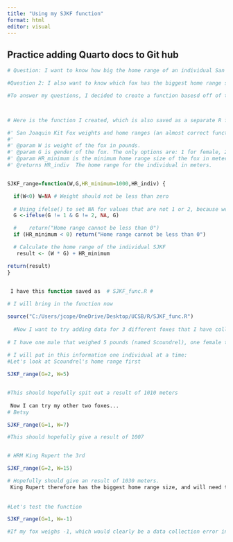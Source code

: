 ```yaml
---
title: "Using my SJKF function"
format: html
editor: visual
---
```


## Practice adding Quarto docs to Git hub

```r
# Question: I want to know how big the home range of an individual San Joaquin kit fox might be given its weight and gender. 

#Question 2: I also want to know which fox has the biggest home range so that we can release it in an area big enough. 

#To answer my questions, I decided to create a function basesd off of the minimum home range size for an average San Joaquin Kit Fox, an endangered species that can be found in the Carrizo Plain. 



# Here is the function I created, which is also saved as a separate R file. 

#' San Joaquin Kit Fox weights and home ranges (an almost correct function)
#'
#' @param W is weight of the fox in pounds. 
#' @param G is gender of the fox. The only options are: 1 for female, 2 for male
#' @param HR_minimum is the minimum home range size of the fox in meters, in this case always 1000. #
#' @returns HR_indiv  The home range for the individual in meters. 


SJKF_range=function(W,G,HR_minimum=1000,HR_indiv) {

  if(W<0) W=NA # Weight should not be less than zero
  
  # Using ifelse() to set NA for values that are not 1 or 2, because we can only have 1 and 2 to specify the genders of the animals. 
  G <-ifelse(G != 1 & G != 2, NA, G)

  #    return("Home range cannot be less than 0")
  if (HR_minimum < 0) return("Home range cannot be less than 0")

  # Calculate the home range of the individual SJKF 
   result <- (W * G) + HR_minimum

return(result)
}


 I have this function saved as  # SJKF_func.R #
 
# I will bring in the function now

source("C:/Users/jcope/OneDrive/Desktop/UCSB/R/SJKF_func.R")
 
  #Now I want to try adding data for 3 different foxes that I have collared in the Carrizo Plain. 
 
# I have one male that weighed 5 pounds (named Scoundrel), one female that weighed 7 (named Betsy) and one male that weighed 15 (named HRM King Rupert the 3rd). 
 
# I will put in this information one individual at a time: 
#Let's look at Scoundrel's home range first

SJKF_range(G=2, W=5)


#This should hopefully spit out a result of 1010 meters
 
 Now I can try my other two foxes...
# Betsy

SJKF_range(G=1, W=7)

#This should hopefully give a result of 1007


# HRM King Rupert the 3rd

SJKF_range(G=2, W=15)

# Hopefully should give an result of 1030 meters. 
 King Rupert therefore has the biggest home range size, and will need to be released in a larger area than the other two foxes. 
 
 
#Let's test the function

SJKF_range(G=1, W=-1)

#If my fox weighs -1, which would clearly be a data collection error in the field, my function should return an NA. 
 
 
 
```
